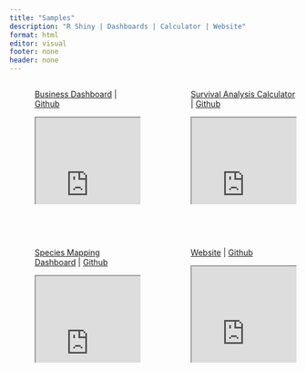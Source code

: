```yaml
---
title: "Samples"
description: "R Shiny | Dashboards | Calculator | Website"
format: html
editor: visual
footer: none
header: none
---
```


::: column-screen-outset
::: columns
::: {.column width="5%" height="100%"}
:::
::: {.column width="40%" height="300px"}
[Business Dashboard](/business_dashboard.qmd) | [Github](<https://github.com/Kwiz-Computing-Technologies-Limited/LipaLater_Dashboard>)

<iframe height="100%" width="100%" frameborder="2" src="https://jean-kwizera-vic.shinyapps.io/Dashboard/">

</iframe>
:::
::: {.column width="10%" height="100%"}
:::
::: {.column width="40%" height="300px"}
[Survival Analysis Calculator](/survival_dashboard.qmd) | [Github]()

<iframe height="100%" width="100%" frameborder="1" src="https://zp1mwp-jean0victor-kwizera.shinyapps.io/SurvivalAnalysisCalculator/">

</iframe>
:::
:::

<br> </br>


::: columns
::: {.column width="5%" height="100%"}
:::
::: {.column width="40%" height="300px"}
[Species Mapping Dashboard](/mapping_dashboard.qmd) | [Github](<https://github.com/Kwiz-Computing-Technologies-Limited/Species-Mapping-Task>)

<iframe height="100%" width="100%" frameborder="1" src="https://zp1mwp-jean0victor-kwizera.shinyapps.io/Appsilon_code_challenge/">

</iframe>
:::
::: {.column width="10%" height="100%"}
:::
::: {.column width="40%" height="300px"}
[Website](/index.qmd) | [Github](<https://github.com/Kwiz-Computing-Technologies-Limited/KRS_Website_Quarto>)

<iframe height="100%" width="100%" frameborder="1" src="https://www.kwizresearch.com/">
</iframe>

:::
:::
:::
